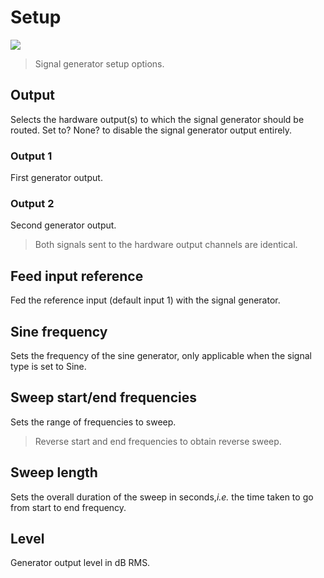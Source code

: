 # Setup
![](https://media.githubusercontent.com/media/FLUX-SE/doc_images/main/Analyzer/SignalGenerator/Setup.png)

> Signal generator setup options.

## Output
Selects the hardware output(s) to which the signal generator should be routed.
Set to? None? to disable the signal generator output entirely.

### Output 1
First generator output.

### Output 2
Second generator output.

> Both signals sent to the hardware output channels are identical.

## Feed input reference
Fed the reference input (default input 1) with the signal generator. 

## Sine frequency
Sets the frequency of the sine generator, only applicable when the signal type is set to Sine.

## Sweep start/end frequencies
Sets the range of frequencies to sweep.

> Reverse start and end frequencies to obtain reverse sweep.

## Sweep length
Sets the overall duration of the sweep in seconds,<i>i.e.</i> the time taken to go from start to end frequency.

## Level
Generator output level in dB RMS.


<!-- LIVEVERSIONS-->
<!-- TODO: Update image - add Feed input reference -->
